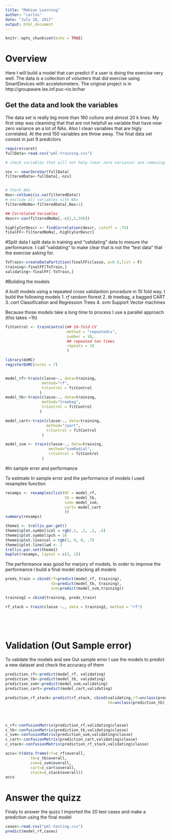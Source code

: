 ```yaml
---
title: "Mahine Learning"
author: "carlos"
date: "July 28, 2017"
output: html_document
---
```


```r
knitr::opts_chunk$set(echo = TRUE)
```

# Overview

Here I will build a model that can predict if a user is doing the exercise very well. The data is a collection of volunters that did exercise using SmartDevices with acceletometers. The original project is in   http://groupware.les.inf.puc-rio.br/har

## Get the data and look the variables

The data set is really big more than 160 colluns and almost 20 k lines. My first step was cleanning that that are not helpfull as variable that have near zero variance an a lot of NAs. Also I clean variables that are higly correlated. At the end 150 variables are throw away. The final data set consist in just 9 predictors 

```r
require(caret)
fullData<-read.csv("pml-training.csv")

# check variables that will not help (near zero variance) and removing

nzv <- nearZeroVar(fullData)
filteredData<-fullData[,-nzv]


# Check NAs 
Nas<-colSums(is.na(filteredData))
# exclude all variables vith NAs 
filteredNoNa<-filteredData[,Nas<1]

## Correlated Variables
descr<-cov(filteredNoNa[,-c(2,5,59)])

highlyCorDescr <- findCorrelation(descr, cutoff = .75)
finalFF<-filteredNoNa[,-highlyCorDescr]
```

#Split data
  I split data in training and "validating" data to mesure the performance. I call "validating" to make clear that is not the "test data" that the exercise asking for. 

```r
ToTrain<-createDataPartition(finalFF$classe, p=0.6,list = F)
training<-finalFF[ToTrain,]
validating<-finalFF[-ToTrain,]

```

#Buliding the models

A built models using a repeated cross validantion procedure in 10 fold way. I build the following models
1. *rf* random florest 
2.  *tb* treebag, a bagged CART
3. *cart* Classification and Regression Trees
4. *svm* Support Vector machines

Because those models take a long time to process I use a parallel approach (this takes ~1h)
```r
fitControl <- trainControl(## 10-fold CV
                           method = "repeatedcv",
                           number = 10,
                           ## repeated ten times
                           repeats = 10
                           )

library(doMC)
registerDoMC(cores = 7)


model_rf<-train(classe~., data=training,
                method="rf",
                trControl = fitControl 
               )
model_tb<-train(classe~., data=training,
                method="treebag",
                trControl = fitControl 
               )

model_cart<-train(classe~., data=training,
                  method="rpart",
                  trControl = fitControl 
                )

model_svm <- train(classe~., data=training,
                   method="svmRadial",
                   trControl = fitControl 
                )

```

#In sample error and performance

To estimate In sample error and the performance of models I used resamples function
```r

resamps <- resamples(list(RF = model_rf,
                          tb = model_tb,
                          svm= model_svm,
                          cart= model_cart
                          ))
summary(resamps)

theme1 <- trellis.par.get()
theme1$plot.symbol$col = rgb(.2, .2, .2, .4)
theme1$plot.symbol$pch = 16
theme1$plot.line$col = rgb(1, 0, 0, .7)
theme1$plot.line$lwd <- 2
trellis.par.set(theme1)
bwplot(resamps, layout = c(3, 1))

```

The performance was good for marjory of models. In order to improve the performance I build a final model stacking all models


```r
preds_train = cbind(rf=predict(model_rf, training), 
                    tb=predict(model_tb, training),
                    svm=predict(model_svm,training))

training2 = cbind(training, preds_train)

rf_stack = train(classe ~., data = training2, method = "rf")



  
```

# Validation (Out Sample error)
To validate the models and see Out sample error I use the models to predict a new dataset and check the accuracy of them  
```r
prediction_rf<-predict(model_rf, validating)
prediction_tb<-predict(model_tb, validating)
prediction_svm<-predict(model_svm,validating)
prediction_cart<-predict(model_cart,validating)

prediction_rf_stack<-predict(rf_stack, cbind(validating,rf=unclass(prediction_rf),
                                             tb=unclass(prediction_tb),svm=unclass(prediction_svm)))




c_rf<-confusionMatrix(prediction_rf,validating$classe)
c_tb<-confusionMatrix(prediction_tb,validating$classe)
c_svm<-confusionMatrix(prediction_svm,validating$classe)
c_cart<-confusionMatrix(prediction_cart,validating$classe)
c_stack<-confusionMatrix(prediction_rf_stack,validating$classe)

accu<-t(data.frame(rf=c_rf$overall,
           tb=c_tb$overall,
           svm=c_svm$overall,
           cart=c_cart$overall,
           stack=c_stack$overall))
accu
```

# Answer the quizz

Finaly to answer the quizz I imported the 20 test cases and make a prediction using the final model

```r
cases<-read.csv("pml-testing.csv")
predict(model_rf,cases)
```

